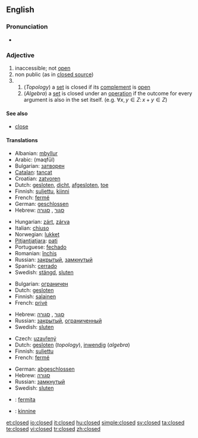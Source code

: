 {{wikipedia|dab=closed}}
==English==

===Pronunciation===
* {{audio|en-us-closed.ogg|Audio (US)}}

===Adjective===
{{en-adj|-}}

# inaccessible; not [[open]]
# non public (as in [[closed source]])
# {{mathematics}}
## (''Topology'') a [[set]] is closed if its [[complement]] is [[open]]
## (''Algebra'') a [[set]] is closed under an [[operation]] if the outcome for every argument is also in the set itself. (e.g. <math> \forall x,y \in Z:\, x + y \in Z</math>)

====See also====
* [[close]]

====Translations====
{{trans-top|not open (1)}}
* Albanian: [[mbyllur]]
* Arabic: {{Arab|[[مقفول]]}} (maqfūl)
* Bulgarian: [[затворен]]
* [[Catalan]]: [[tancat]]
* Croatian: [[zatvoren]]
* Dutch: [[gesloten]], [[dicht]], [[afgesloten]], [[toe]]
* Finnish: [[suljettu]], [[kiinni]]
* French: [[fermé]]
* German: [[geschlossen]]
* Hebrew: [[סגור]] {{romanization of Hebrew|sagúr}} {{m}}, [[סגורה]] {{romanization of Hebrew|sgurá}} {{f}}
{{trans-mid}}
* Hungarian: [[zárt]], [[zárva]]
* Italian: [[chiuso]]
* Norwegian: [[lukket]]
* [[Pitjantjatjara]]: [[pati]]
* Portuguese: [[fechado]]
* Romanian: [[închis]]
* Russian: [[закрытый]], [[замкнутый]]
* Spanish: [[cerrado]]
* Swedish: [[stängd]], [[sluten]]
{{trans-bottom}}

{{trans-top|non public (2)}}
* Bulgarian: [[ограничен]]
* Dutch: [[gesloten]]
* Finnish: [[salainen]]
* French: [[privé]]
{{trans-mid}}
* Hebrew: [[סגור]] {{romanization of Hebrew|sagúr}} {{m}}, [[סגורה]] {{romanization of Hebrew|sgurá}} {{f}}
* Russian: [[закрытый]], [[ограниченный]]
* Swedish: [[sluten]]
{{trans-bottom}}

{{trans-top|in mathematics (3)}}
* Czech: [[uzavřený]] {{m}}
* Dutch: [[gesloten]] (''topology''), [[inwendig]] (''algebra'')
* Finnish: [[suljettu]]
* French: [[fermé]]
{{trans-mid}}
* German: [[abgeschlossen]]
* Hebrew: [[סגורה]] {{romanization of Hebrew|sgurá}} {{f}}
* Russian: [[замкнутый]]
* Swedish: [[sluten]]
{{trans-bottom}}

{{checktrans}}

* {{ttbc|Esperanto}}: [[fermita]]
* {{ttbc|Estonian}}: [[kinnine]]

[[et:closed]]
[[io:closed]]
[[it:closed]]
[[hu:closed]]
[[simple:closed]]
[[sv:closed]]
[[ta:closed]]
[[te:closed]]
[[vi:closed]]
[[tr:closed]]
[[zh:closed]]
